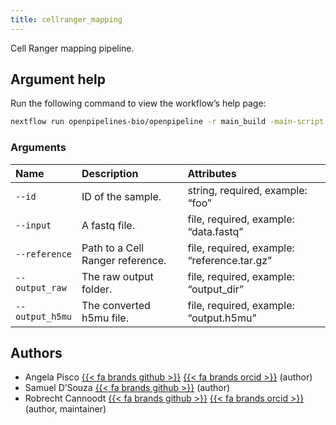 ```yaml
---
title: cellranger_mapping
---
```


Cell Ranger mapping pipeline.

## Argument help

Run the following command to view the workflow's help page:
```bash
nextflow run openpipelines-bio/openpipeline -r main_build -main-script ./workflows/ingestion/cellranger_mapping/main.nf --help
```

### Arguments



:::{.column-body-outset}
|Name            |Description                      |Attributes                                  |
|:---------------|:--------------------------------|:-------------------------------------------|
|`--id`          |ID of the sample.                |string, required, example: "foo"            |
|`--input`       |A fastq file.                    |file, required, example: "data.fastq"       |
|`--reference`   |Path to a Cell Ranger reference. |file, required, example: "reference.tar.gz" |
|`--output_raw`  |The raw output folder.           |file, required, example: "output_dir"       |
|`--output_h5mu` |The converted h5mu file.         |file, required, example: "output.h5mu"      |
:::

## Authors

 * Angela Pisco [{{< fa brands github >}}](https://github.com/aopisco) [{{< fa brands orcid >}}](https://orcid.org/0000-0003-0142-2355) (author)
 * Samuel D'Souza [{{< fa brands github >}}](https://github.com/srdsam) (author)
 * Robrecht Cannoodt [{{< fa brands github >}}](https://github.com/rcannood) [{{< fa brands orcid >}}](https://orcid.org/0000-0003-3641-729X) (author, maintainer)
